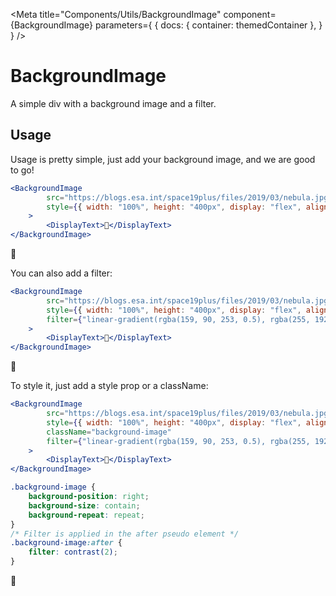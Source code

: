 
<Meta
    title="Components/Utils/BackgroundImage"
    component={BackgroundImage}
    parameters={
        {
            docs: {
                container: themedContainer
            },
        }
    }
/>

# BackgroundImage

A simple div with a background image and a filter.

## Usage

Usage is pretty simple, just add your background image, and we are good to go!

````jsx
<BackgroundImage
        src="https://blogs.esa.int/space19plus/files/2019/03/nebula.jpg"
        style={{ width: "100%", height: "400px", display: "flex", alignItems: "center", justifyContent: "center" }}
    >
        <DisplayText>🚀</DisplayText>
</BackgroundImage>
````

<Canvas>
    <BackgroundImage
        src="https://blogs.esa.int/space19plus/files/2019/03/nebula.jpg"
        style={{ width: "100%", height: "400px", display: "flex", alignItems: "center", justifyContent: "center" }}
    >
        <DisplayText>🚀</DisplayText>
    </BackgroundImage>
</Canvas>

You can also add a filter:

````jsx
<BackgroundImage
        src="https://blogs.esa.int/space19plus/files/2019/03/nebula.jpg"
        style={{ width: "100%", height: "400px", display: "flex", alignItems: "center", justifyContent: "center" }}
        filter={"linear-gradient(rgba(159, 90, 253, 0.5), rgba(255, 192, 203, 0.5))"}
    >
        <DisplayText>🚀</DisplayText>
</BackgroundImage>
````

<Canvas>
    <BackgroundImage
        src="https://blogs.esa.int/space19plus/files/2019/03/nebula.jpg"
        style={{ width: "100%", height: "400px", display: "flex", alignItems: "center", justifyContent: "center" }}
        filter={"linear-gradient(rgba(159, 90, 253, 0.5), rgba(255, 192, 203, 0.5))"}
    >
        <DisplayText>🚀</DisplayText>
    </BackgroundImage>
</Canvas>

To style it, just add a style prop or a className:

````jsx
<BackgroundImage
        src="https://blogs.esa.int/space19plus/files/2019/03/nebula.jpg"
        style={{ width: "100%", height: "400px", display: "flex", alignItems: "center", justifyContent: "center" }}
        className="background-image"
        filter={"linear-gradient(rgba(159, 90, 253, 0.5), rgba(255, 192, 203, 0.5))"}
    >
        <DisplayText>🚀</DisplayText>
</BackgroundImage>
````
````css
.background-image {
    background-position: right;
    background-size: contain;
    background-repeat: repeat;
}
/* Filter is applied in the after pseudo element */
.background-image:after {
    filter: contrast(2);
}
````

<Canvas>
    <BackgroundImage
        src="https://blogs.esa.int/space19plus/files/2019/03/nebula.jpg"
        style={{ width: "100%", height: "400px", display: "flex", alignItems: "center", justifyContent: "center" }}
        className="background-image"
        filter={"linear-gradient(rgba(159, 90, 253, 0.5), rgba(255, 192, 203, 0.5))"}
    >
        <DisplayText>🚀</DisplayText>
    </BackgroundImage>
</Canvas>
